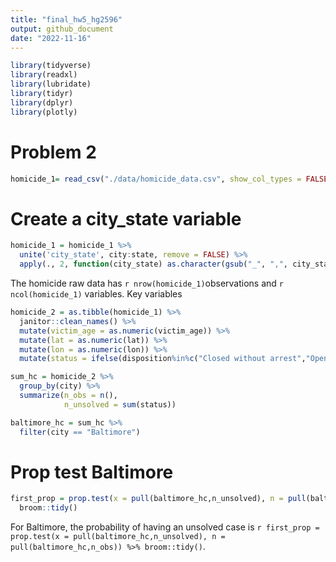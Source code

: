 ```yaml
---
title: "final_hw5_hg2596"
output: github_document
date: "2022-11-16"
---
```


```r

library(tidyverse)
library(readxl)
library(lubridate)
library(tidyr)
library(dplyr)
library(plotly)
```

# Problem 2 

```r
homicide_1= read_csv("./data/homicide_data.csv", show_col_types = FALSE)
```

# Create a city_state variable 

```r
homicide_1 = homicide_1 %>%
  unite('city_state', city:state, remove = FALSE) %>% 
  apply(., 2, function(city_state) as.character(gsub("_", ",", city_state))) 

```

The homicide raw data has `r nrow(homicide_1) `observations and `r ncol(homicide_1)`  variables. 
Key variables 


```r
homicide_2 = as.tibble(homicide_1) %>%
  janitor::clean_names() %>%
  mutate(victim_age = as.numeric(victim_age)) %>%
  mutate(lat = as.numeric(lat)) %>%
  mutate(lon = as.numeric(lon)) %>%
  mutate(status = ifelse(disposition%in%c("Closed without arrest","Open/No arrest"), 1, 0))
```

```r
sum_hc = homicide_2 %>%
  group_by(city) %>%
  summarize(n_obs = n(), 
            n_unsolved = sum(status)) 
```

```r
baltimore_hc = sum_hc %>% 
  filter(city == "Baltimore") 
```

# Prop test Baltimore

```r
first_prop = prop.test(x = pull(baltimore_hc,n_unsolved), n = pull(baltimore_hc,n_obs)) %>%
  broom::tidy()
```

For Baltimore, the probability of having an unsolved case is `r first_prop = prop.test(x = pull(baltimore_hc,n_unsolved), n = pull(baltimore_hc,n_obs)) %>% broom::tidy()`.

